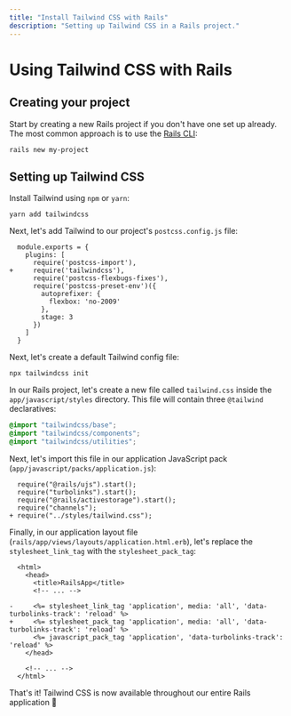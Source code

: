 ```yaml
---
title: "Install Tailwind CSS with Rails"
description: "Setting up Tailwind CSS in a Rails project."
---
```


<!--
#####
Launch day test: it works with the normal tailwindcss package 🎉
#####
-->

# Using Tailwind CSS with Rails

## Creating your project

Start by creating a new Rails project if you don't have one set up already. The most common approach is to use the [Rails CLI](https://guides.rubyonrails.org/command_line.html#rails-new):

```shell
rails new my-project
```

## Setting up Tailwind CSS

Install Tailwind using `npm` or `yarn`:

```shell
yarn add tailwindcss
```

Next, let's add Tailwind to our project's `postcss.config.js` file:

```diff-js
  module.exports = {
    plugins: [
      require('postcss-import'),
+     require('tailwindcss'),
      require('postcss-flexbugs-fixes'),
      require('postcss-preset-env')({
        autoprefixer: {
          flexbox: 'no-2009'
        },
        stage: 3
      })
    ]
  }

```

Next, let's create a default Tailwind config file:

```shell
npx tailwindcss init
```

In our Rails project, let's create a new file called `tailwind.css` inside the `app/javascript/styles` directory. This file will contain three `@tailwind` declaratives:

```css
@import "tailwindcss/base";
@import "tailwindcss/components";
@import "tailwindcss/utilities";
```

Next, let's import this file in our application JavaScript pack (`app/javascript/packs/application.js`):

```diff-js
  require("@rails/ujs").start();
  require("turbolinks").start();
  require("@rails/activestorage").start();
  require("channels");
+ require("../styles/tailwind.css");

```

Finally, in our application layout file (`rails/app/views/layouts/application.html.erb`), let's replace the `stylesheet_link_tag` with the `stylesheet_pack_tag`:

```diff-html
  <html>
    <head>
      <title>RailsApp</title>
      <!-- ... -->

-     <%= stylesheet_link_tag 'application', media: 'all', 'data-turbolinks-track': 'reload' %>
+     <%= stylesheet_pack_tag 'application', media: 'all', 'data-turbolinks-track': 'reload' %>
      <%= javascript_pack_tag 'application', 'data-turbolinks-track': 'reload' %>
    </head>

    <!-- ... -->
  </html>
```

That's it! Tailwind CSS is now available throughout our entire Rails application 🎉
